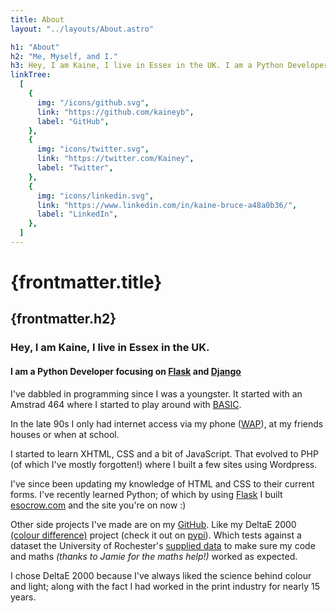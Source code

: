 ```yaml
---
title: About
layout: "../layouts/About.astro"

h1: "About"
h2: "Me, Myself, and I."
h3: Hey, I am Kaine, I live in Essex in the UK. I am a Python Developer focusing on [Flask](https://flask.palletsprojects.com/) and [Django](https://www.djangoproject.com/)
linkTree:
  [
    {
      img: "/icons/github.svg",
      link: "https://github.com/kaineyb",
      label: "GitHub",
    },
    {
      img: "icons/twitter.svg",
      link: "https://twitter.com/Kainey",
      label: "Twitter",
    },
    {
      img: "icons/linkedin.svg",
      link: "https://www.linkedin.com/in/kaine-bruce-a48a0b36/",
      label: "LinkedIn",
    },
  ]
---
```



# {frontmatter.title}

## {frontmatter.h2}

### Hey, I am Kaine, I live in Essex in the UK.

#### I am a Python Developer focusing on [Flask](https://flask.palletsprojects.com/) and [Django](https://www.djangoproject.com/)

<LinkTree links={frontmatter.linkTree} />

I've dabbled in programming since I was a youngster. It started with an Amstrad 464 where I started to play around with [BASIC](https://en.wikipedia.org/wiki/BASIC).

In the late 90s I only had internet access via my phone ([WAP](https://en.wikipedia.org/wiki/Wireless_Application_Protocol)), at my friends houses or when at school.

I started to learn XHTML, CSS and a bit of JavaScript. That evolved to PHP (of which I've mostly forgotten!) where I built a few sites using Wordpress.

I've since been updating my knowledge of HTML and CSS to their current forms. I've recently learned Python; of which by using [Flask](https://flask.palletsprojects.com/) I built [esocrow.com](https://www.esocrow.com) and the site you're on now :)

Other side projects I've made are on my [GitHub](https://github.com/kaineyb). Like my DeltaE 2000 [(colour difference)](https://en.wikipedia.org/wiki/Color_difference) project (check it out on [pypi](https://pypi.org/project/deltae/)). Which tests against a dataset the University of Rochester's [supplied data](http://www2.ece.rochester.edu/~gsharma/ciede2000/) to make sure my code and maths _(thanks to Jamie for the maths help!)_ worked as expected.

I chose DeltaE 2000 because I've always liked the science behind colour and light; along with the fact I had worked in the print industry for nearly 15 years.
